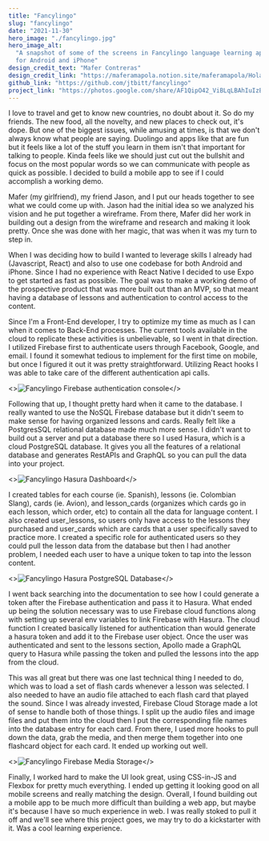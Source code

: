```yaml
---
title: "Fancylingo"
slug: "fancylingo"
date: "2021-11-30"
hero_image: "./fancylingo.jpg"
hero_image_alt:
  "A snapshot of some of the screens in Fancylingo language learning application
  for Android and iPhone"
design_credit_text: "Mafer Contreras"
design_credit_link: "https://maferamapola.notion.site/maferamapola/Hola-I-m-Maferamapola-UX-Product-Designer-134bdff3d5a04de2aed5908a24e85246"
github_link: "https://github.com/jtbitt/fancylingo"
project_link: "https://photos.google.com/share/AF1QipO42_ViBLqLBAhIuIzBmLyaxdh8XV3QAIDhbFrqkvUqPZg-FQzziE0sIOkOfRjsUA/photo/AF1QipPLdi9eUL9RTKtnY0cklkeOr8vED_wblrFV4xM7?key=clFJMjdUV0JwMjhNcGdwcGxrcDZsek5MeWNIbU9n"
---
```


I love to travel and get to know new countries, no doubt about it. So do my
friends. The new food, all the novelty, and new places to check out, it's dope.
But one of the biggest issues, while amusing at times, is that we don't always
know what people are saying. Duolingo and apps like that are fun but it feels
like a lot of the stuff you learn in them isn't that important for talking to
people. Kinda feels like we should just cut out the bullshit and focus on the
most popular words so we can communicate with people as quick as possible. I
decided to build a mobile app to see if I could accomplish a working demo.

Mafer (my girlfriend), my friend Jason, and I put our heads together to see what
we could come up with. Jason had the initial idea so we analyzed his vision and
he put together a wireframe. From there, Mafer did her work in building out a
design from the wireframe and research and making it look pretty. Once she was
done with her magic, that was when it was my turn to step in.

When I was deciding how to build I wanted to leverage skills I already had
(Javascript, React) and also to use one codebase for both Android and iPhone.
Since I had no experience with React Native I decided to use Expo to get started
as fast as possible. The goal was to make a working demo of the prospective
product that was more built out than an MVP, so that meant having a database of
lessons and authentication to control access to the content.

Since I'm a Front-End developer, I try to optimize my time as much as I can when
it comes to Back-End processes. The current tools available in the cloud to
replicate these activities is unbelievable, so I went in that direction. I
utilized Firebase first to authenticate users through Facebook, Google, and
email. I found it somewhat tedious to implement for the first time on mobile,
but once I figured it out it was pretty straightforward. Utilizing React hooks I
was able to take care of the different authentication api calls.

<>![Fancylingo Firebase authentication console](./authentication.png)</>

Following that up, I thought pretty hard when it came to the database. I really
wanted to use the NoSQL Firebase database but it didn't seem to make sense for
having organized lessons and cards. Really felt like a PostgresSQL relational
database made much more sense. I didn't want to build out a server and put a
database there so I used Hasura, which is a cloud PostgreSQL database. It gives
you all the features of a relational database and generates RestAPIs and GraphQL
so you can pull the data into your project.

<>![Fancylingo Hasura Dashboard](./hasura-dashboard.png)</>

I created tables for each course (ie. Spanish), lessons (ie. Colombian Slang),
cards (ie. Avion), and lesson_cards (organizes which cards go in each lesson,
which order, etc) to contain all the data for language content. I also created
user_lessons, so users only have access to the lessons they purchased and
user_cards which are cards that a user specifically saved to practice more. I
created a specific role for authenticated users so they could pull the lesson
data from the database but then I had another problem, I needed each user to
have a unique token to tap into the lesson content.

<>![Fancylingo Hasura PostgreSQL Database](./hasura-db.png)</>

I went back searching into the documentation to see how I could generate a token
after the Firebase authentication and pass it to Hasura. What ended up being the
solution necessary was to use Firebase cloud functions along with setting up
several env variables to link Firebase with Hasura. The cloud function I created
basically listened for authentication than would generate a hasura token and add
it to the Firebase user object. Once the user was authenticated and sent to the
lessons section, Apollo made a GraphQL query to Hasura while passing the token
and pulled the lessons into the app from the cloud.

This was all great but there was one last technical thing I needed to do, which
was to load a set of flash cards whenever a lesson was selected. I also needed
to have an audio file attached to each flash card that played the sound. Since I
was already invested, Firebase Cloud Storage made a lot of sense to handle both
of those things. I split up the audio files and image files and put them into
the cloud then I put the corresponding file names into the database entry for
each card. From there, I used more hooks to pull down the data, grab the media,
and then merge them together into one flashcard object for each card. It ended
up working out well.

<>![Fancylingo Firebase Media Storage](./storage.png)</>

Finally, I worked hard to make the UI look great, using CSS-in-JS and Flexbox
for pretty much everything. I ended up getting it looking good on all mobile
screens and really matching the design. Overall, I found building out a mobile
app to be much more difficult than building a web app, but maybe it's because I
have so much experience in web. I was really stoked to pull it off and we'll see
where this project goes, we may try to do a kickstarter with it. Was a cool
learning experience.
